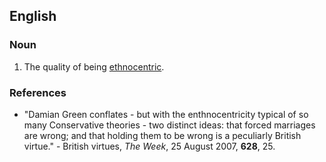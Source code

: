 ==English==

===Noun===
{{en-noun|~}}

# The quality of being [[ethnocentric]].

===References===
* "Damian Green conflates - but with the enthnocentricity typical of so many Conservative theories - two distinct ideas: that forced marriages are wrong; and that holding them to be wrong is a peculiarly British virtue." - British virtues, ''The Week'', 25 August 2007, '''628''', 25.